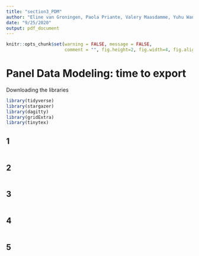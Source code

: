 ```yaml
---
title: "section3_PDM"
author: "Eline van Groningen, Paola Priante, Valery Maasdamme, Yuhu Wang"
date: "9/25/2020"
output: pdf_document
---
```


```r
knitr::opts_chunk$set(warning = FALSE, message = FALSE, 
                      comment = "", fig.height=2, fig.width=4, fig.align = "center")
```

# Panel Data Modeling: time to export 

Downloading the libraries 

```r
library(tidyverse)
library(stargazer)
library(dagitty)
library(gridExtra)
library(tinytex)
```

## 1 

```r


```

## 2

```r


```


## 3

```r


```


## 4

```r


```


## 5 

```r


```


